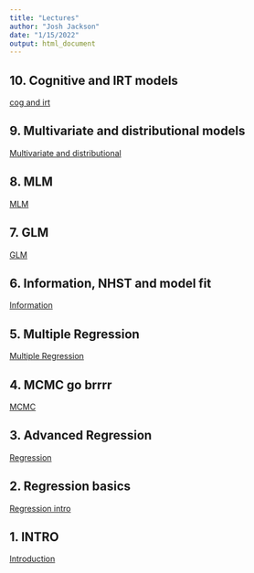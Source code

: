 ```yaml
---
title: "Lectures"
author: "Josh Jackson"
date: "1/15/2022"
output: html_document
---
```



## 10. Cognitive and IRT models
[cog and irt](/Lectures/irt.html)

## 9. Multivariate and distributional models
[Multivariate and distributional](/Lectures/multi-9.html)

## 8. MLM
[MLM](/Lectures/mlm-8.html)

## 7. GLM
[GLM](/Lectures/glm-7.html)

## 6. Information, NHST and model fit
[Information](/Lectures/info-6.html)

## 5. Multiple Regression
[Multiple Regression](/Lectures/MR-5.html)

## 4. MCMC go brrrr
[MCMC](/Lectures/MCMC-4.html)

## 3. Advanced Regression 
[Regression](/Lectures/regression-3.html)

## 2. Regression basics
[Regression intro](/Lectures/regression-2.html)

## 1. INTRO
[Introduction](/Lectures/Intro-1.html)







